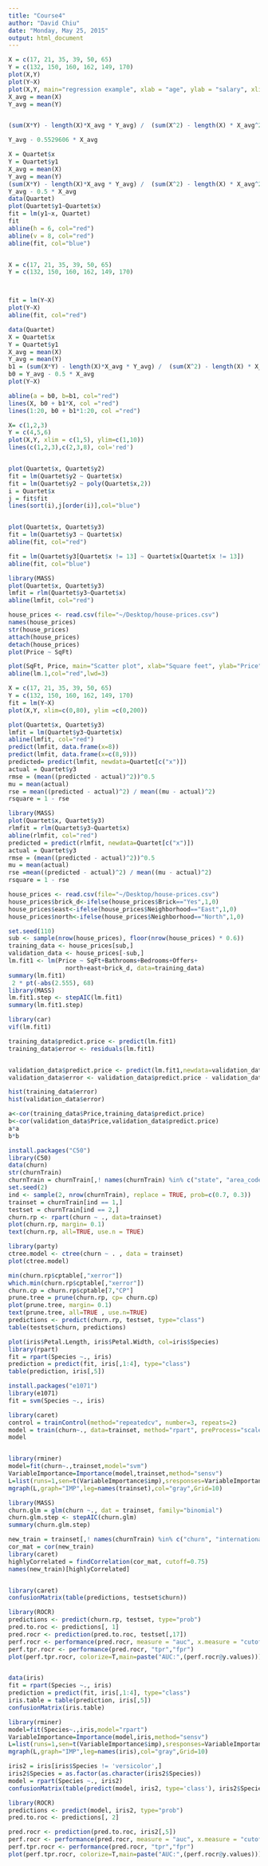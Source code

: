 ```yaml
---
title: "Course4"
author: "David Chiu"
date: "Monday, May 25, 2015"
output: html_document
---
```



```r
X = c(17, 21, 35, 39, 50, 65)
Y = c(132, 150, 160, 162, 149, 170)
plot(X,Y)
plot(Y~X)
plot(X,Y, main="regression example", xlab = "age", ylab = "salary", xlim=c(0, 80))
X_avg = mean(X)
Y_avg = mean(Y)


(sum(X*Y) - length(X)*X_avg * Y_avg) /  (sum(X^2) - length(X) * X_avg^2)

Y_avg - 0.5529606 * X_avg

X = Quartet$x
Y = Quartet$y1
X_avg = mean(X)
Y_avg = mean(Y)
(sum(X*Y) - length(X)*X_avg * Y_avg) /  (sum(X^2) - length(X) * X_avg^2)
Y_avg - 0.5 * X_avg
data(Quartet)
plot(Quartet$y1~Quartet$x)
fit = lm(y1~x, Quartet)
fit
abline(h = 6, col="red")
abline(v = 8, col="red")
abline(fit, col="blue")


X = c(17, 21, 35, 39, 50, 65)
Y = c(132, 150, 160, 162, 149, 170)



fit = lm(Y~X)
plot(Y~X)
abline(fit, col="red")
```

```r
data(Quartet)
X = Quartet$x
Y = Quartet$y1
X_avg = mean(X)
Y_avg = mean(Y)
b1 = (sum(X*Y) - length(X)*X_avg * Y_avg) /  (sum(X^2) - length(X) * X_avg^2)
b0 = Y_avg - 0.5 * X_avg
plot(Y~X)

abline(a = b0, b=b1, col="red")
lines(X, b0 + b1*X, col ="red")
lines(1:20, b0 + b1*1:20, col ="red")

X= c(1,2,3)
Y = c(4,5,6)
plot(X,Y, xlim = c(1,5), ylim=c(1,10))
lines(c(1,2,3),c(2,3,8), col='red')


plot(Quartet$x, Quartet$y2)
fit = lm(Quartet$y2 ~ Quartet$x)
fit = lm(Quartet$y2 ~ poly(Quartet$x,2))
i = Quartet$x
j = fit$fit
lines(sort(i),j[order(i)],col="blue")


plot(Quartet$x, Quartet$y3)
fit = lm(Quartet$y3 ~ Quartet$x)
abline(fit, col="red")

fit = lm(Quartet$y3[Quartet$x != 13] ~ Quartet$x[Quartet$x != 13])
abline(fit, col="blue")

library(MASS)
plot(Quartet$x, Quartet$y3)
lmfit = rlm(Quartet$y3~Quartet$x)
abline(lmfit, col="red")
```

```r
house_prices <- read.csv(file="~/Desktop/house-prices.csv")
names(house_prices)
str(house_prices)
attach(house_prices)
detach(house_prices)
plot(Price ~ SqFt)

plot(SqFt, Price, main="Scatter plot", xlab="Square feet", ylab="Price")
abline(lm.1,col="red",lwd=3)

X = c(17, 21, 35, 39, 50, 65)
Y = c(132, 150, 160, 162, 149, 170)
fit = lm(Y~X)
plot(X,Y, xlim=c(0,80), ylim =c(0,200))
```


```r
plot(Quartet$x, Quartet$y3)
lmfit = lm(Quartet$y3~Quartet$x)
abline(lmfit, col="red")
predict(lmfit, data.frame(x=8))
predict(lmfit, data.frame(x=c(8,9)))
predicted= predict(lmfit, newdata=Quartet[c("x")])
actual = Quartet$y3
rmse = (mean((predicted - actual)^2))^0.5
mu = mean(actual)
rse = mean((predicted - actual)^2) / mean((mu - actual)^2) 
rsquare = 1 - rse

library(MASS)
plot(Quartet$x, Quartet$y3)
rlmfit = rlm(Quartet$y3~Quartet$x)
abline(rlmfit, col="red")
predicted = predict(rlmfit, newdata=Quartet[c("x")])
actual = Quartet$y3
rmse = (mean((predicted - actual)^2))^0.5
mu = mean(actual)
rse =mean((predicted - actual)^2) / mean((mu - actual)^2) 
rsquare = 1 - rse

```

```r
house_prices <- read.csv(file="~/Desktop/house-prices.csv")
house_prices$brick_d<-ifelse(house_prices$Brick=="Yes",1,0)
house_prices$east<-ifelse(house_prices$Neighborhood=="East",1,0)
house_prices$north<-ifelse(house_prices$Neighborhood=="North",1,0)

set.seed(110)
sub <- sample(nrow(house_prices), floor(nrow(house_prices) * 0.6))
training_data <- house_prices[sub,]
validation_data <- house_prices[-sub,]
lm.fit1 <- lm(Price ~ SqFt+Bathrooms+Bedrooms+Offers+
                north+east+brick_d, data=training_data)
summary(lm.fit1)
 2 * pt(-abs(2.555), 68)
library(MASS)
lm.fit1.step <- stepAIC(lm.fit1)
summary(lm.fit1.step)

library(car)
vif(lm.fit1)

training_data$predict.price <- predict(lm.fit1)
training_data$error <- residuals(lm.fit1)


validation_data$predict.price <- predict(lm.fit1,newdata=validation_data)
validation_data$error <- validation_data$predict.price - validation_data$Price

hist(training_data$error)
hist(validation_data$error)

a<-cor(training_data$Price,training_data$predict.price)
b<-cor(validation_data$Price,validation_data$predict.price)
a*a
b*b
```


```r
install.packages("C50")
library(C50)
data(churn)
str(churnTrain)
churnTrain = churnTrain[,! names(churnTrain) %in% c("state", "area_code", "account_length") ]
set.seed(2)
ind <- sample(2, nrow(churnTrain), replace = TRUE, prob=c(0.7, 0.3))
trainset = churnTrain[ind == 1,]
testset = churnTrain[ind == 2,]
churn.rp <- rpart(churn ~ ., data=trainset)
plot(churn.rp, margin= 0.1)
text(churn.rp, all=TRUE, use.n = TRUE)

library(party)
ctree.model <- ctree(churn ~ . , data = trainset)
plot(ctree.model)

min(churn.rp$cptable[,"xerror"])
which.min(churn.rp$cptable[,"xerror"])
churn.cp = churn.rp$cptable[7,"CP"]
prune.tree = prune(churn.rp, cp= churn.cp)
plot(prune.tree, margin= 0.1)
text(prune.tree, all=TRUE , use.n=TRUE)
predictions <- predict(churn.rp, testset, type="class")
table(testset$churn, predictions)


```

```r
plot(iris$Petal.Length, iris$Petal.Width, col=iris$Species)
library(rpart)
fit = rpart(Species ~., iris)
prediction = predict(fit, iris[,1:4], type="class")
table(prediction, iris[,5])

install.packages("e1071")
library(e1071)
fit = svm(Species ~., iris)

library(caret)
control = trainControl(method="repeatedcv", number=3, repeats=2)
model = train(churn~., data=trainset, method="rpart", preProcess="scale", trControl=control)
model


library(rminer)
model=fit(churn~.,trainset,model="svm")
VariableImportance=Importance(model,trainset,method="sensv")
L=list(runs=1,sen=t(VariableImportance$imp),sresponses=VariableImportance$sresponses)
mgraph(L,graph="IMP",leg=names(trainset),col="gray",Grid=10)

library(MASS)
churn.glm = glm(churn ~., dat = trainset, family="binomial") 
churn.glm.step <- stepAIC(churn.glm)
summary(churn.glm.step)

new_train = trainset[,! names(churnTrain) %in% c("churn", "international_plan", "voice_mail_plan")]
cor_mat = cor(new_train)
library(caret)
highlyCorrelated = findCorrelation(cor_mat, cutoff=0.75)
names(new_train)[highlyCorrelated]


library(caret)
confusionMatrix(table(predictions, testset$churn))

library(ROCR)
predictions <- predict(churn.rp, testset, type="prob")
pred.to.roc <- predictions[, 1] 
pred.rocr <- prediction(pred.to.roc, testset[,17]) 
perf.rocr <- performance(pred.rocr, measure = "auc", x.measure = "cutoff") 
perf.tpr.rocr <- performance(pred.rocr, "tpr","fpr") 
plot(perf.tpr.rocr, colorize=T,main=paste("AUC:",(perf.rocr@y.values)))


data(iris)
fit = rpart(Species ~., iris)
prediction = predict(fit, iris[,1:4], type="class")
iris.table = table(prediction, iris[,5])
confusionMatrix(iris.table)

library(rminer)
model=fit(Species~.,iris,model="rpart")
VariableImportance=Importance(model,iris,method="sensv")
L=list(runs=1,sen=t(VariableImportance$imp),sresponses=VariableImportance$sresponses)
mgraph(L,graph="IMP",leg=names(iris),col="gray",Grid=10)

iris2 = iris[iris$Species != 'versicolor',]
iris2$Species = as.factor(as.character(iris2$Species))
model = rpart(Species ~., iris2)
confusionMatrix(table(predict(model, iris2, type='class'), iris2$Species))

library(ROCR)
predictions <- predict(model, iris2, type="prob")
pred.to.roc <- predictions[, 2] 

pred.rocr <- prediction(pred.to.roc, iris2[,5]) 
perf.rocr <- performance(pred.rocr, measure = "auc", x.measure = "cutoff") 
perf.tpr.rocr <- performance(pred.rocr, "tpr","fpr") 
plot(perf.tpr.rocr, colorize=T,main=paste("AUC:",(perf.rocr@y.values)))

```

